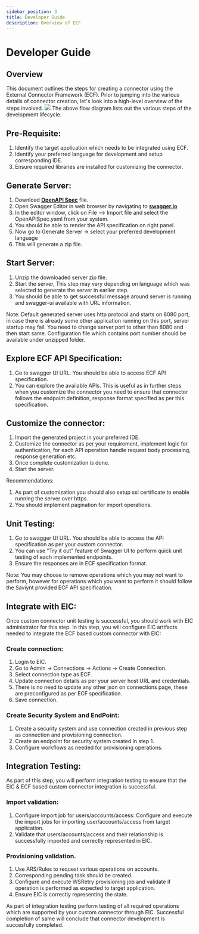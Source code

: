 ```yaml
---
sidebar_position: 3
title: Developer Guide
description: Overview of ECF
---
```

# Developer Guide

## Overview
This document outlines the steps for creating a connector using the External Connector Framework (ECF). Prior to jumping into the various details of connector creation, let's look into a high-level overview of the steps involved.
![](../../../../static/img/DeveloperFlow.PNG)
The above flow diagram lists out the various steps of the development lifecycle.


## Pre-Requisite:

1.	Identify the target application which needs to be integrated using ECF.
2.	Identify your preferred language for development and setup corresponding IDE.
3.	Ensure required libraries are installed for customizing the connector.

## Generate Server:

1.	Download <b>[OpenAPI Spec](https://github.com/saviynt/ExternalConnectorFramework-APISpec/blob/main/spec/OpenAPISpec.yaml)</b> file.
2.	Open Swagger Editor in web browser by navigating to <b>[swagger.io](https://editor.swagger.io/)</b>
3.	In the editor window, click on File --> Import file and select the OpenAPISpec.yaml from your system.
4.	You should be able to render the API specification on right panel.
5.	Now go to Generate Server -> select your preferred development language
6.	This will generate a zip file.

## Start Server:

1.	Unzip the downloaded server zip file.
2.	Start the server, This step may vary depending on language which was selected to generate the server in earlier step. 
3.	You should be able to get successful message around server is running and swagger-ui available with URL information.

Note: Default generated server uses http protocol and starts on 8080 port, in case there is already some other application running on this port, server startup may fail. You need to change server port to other than 8080 and then start same. Configuration file which contains port number should be available under unzipped folder.

## Explore ECF API Specification:

1.	Go to swagger UI URL. You should be able to access ECF API specification.
2.	You can explore the available APIs. This is useful as in further steps when you customize the connector you need to ensure that connector follows the endpoint definition, response format specified as per this specification.

## Customize the connector:

1. Import the generated project in your preferred IDE.
2. Customize the connector as per your requirement, implement logic for authentication, for each API operation handle request body processing, response generation etc.
3. Once complete customization is done.
4. Start the server.

Recommendations:
1. As part of customization you should also setup ssl certificate to enable running the server over https. 
2. You should implement pagination for import operations.

## Unit Testing:

1. Go to swagger UI URL. You should be able to access the API specification as per your custom connector.
2. You can use "Try it out" feature of Swagger UI to perform quick unit testing of each implemented endpoints. 
3. Ensure the responses are in ECF specification format.

Note: You may choose to remove operations which you may not want to perform, however for operations which you want to perform it should follow the Saviynt provided ECF API specification.

## Integrate with EIC:

Once custom connector unit testing is successful, you should work with EIC administrator for this step. In this step, you will configure EIC artifacts needed to integrate the ECF based custom connector with EIC:

### Create connection:
1. Login to EIC.
2. Go to Admin -> Connections -> Actions -> Create Connection.
3. Select connection type as ECF.
4. Update connection details as per your server host URL and credentials.
5. There is no need to update any other json on connections page, these are preconfigured as per ECF specification.
6. Save connection.

### Create Security System and EndPoint:
1. Create a security system and use connection created in previous step as connection and provisioning connection.
2. Create an endpoint for security system created in step 1.
3. Configure workflows as needed for provisioning operations.

## Integration Testing:

As part of this step, you will perform integration testing to ensure that the EIC & ECF based custom connector integration is successful.

### Import validation:
1. Configure import job for users/accounts/access: Configure and execute the import jobs for importing user/accounts/access from target application.
2. Validate that users/accounts/access and their relationship is successfully imported and correctly represented in EIC.

### Provisioning validation.
1. Use ARS/Rules to request various operations on accounts. 
2. Corresponding pending task should be created.
3. Configure and execute WSRetry provisioning job and validate if operation is performed as expected to target application.
4. Ensure EIC is correctly representing the state.

As part of integration testing perform testing of all required operations which are supported by your custom connector through EIC. Successful completion of same will conclude that connector development is succesfully completed.
